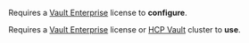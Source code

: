 <EnterpriseAlert product="vault">
  
  Requires a [Vault Enterprise](https://www.hashicorp.com/products/vault/pricing)
  license to **configure**.
  
  Requires a [Vault Enterprise](https://www.hashicorp.com/products/vault/pricing)
  license or [HCP Vault](/hcp/docs/vault/tiers-and-features) cluster to **use**. 
</EnterpriseAlert>